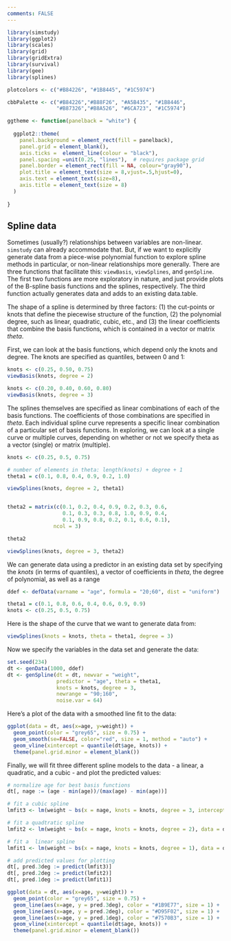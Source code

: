 ```yaml
---
comments: FALSE
---
```


```r
library(simstudy)
library(ggplot2)
library(scales)
library(grid)
library(gridExtra)
library(survival)
library(gee)
library(splines)

plotcolors <- c("#B84226", "#1B8445", "#1C5974")

cbbPalette <- c("#B84226","#B88F26", "#A5B435", "#1B8446",
                "#B87326","#B8A526", "#6CA723", "#1C5974") 

ggtheme <- function(panelback = "white") {
  
  ggplot2::theme(
    panel.background = element_rect(fill = panelback),
    panel.grid = element_blank(),
    axis.ticks =  element_line(colour = "black"),
    panel.spacing =unit(0.25, "lines"),  # requires package grid
    panel.border = element_rect(fill = NA, colour="gray90"), 
    plot.title = element_text(size = 8,vjust=.5,hjust=0),
    axis.text = element_text(size=8),
    axis.title = element_text(size = 8)
  )  
  
}
```
## Spline data  

Sometimes (usually?) relationships between variables are non-linear. `simstudy` can already accommodate that. But, if we want to explicitly generate data from a piece-wise polynomial function to explore spline methods in particular, or non-linear relationships more generally. There are three functions that facilitate this: `viewBasis`, `viewSplines`, and `genSpline`. The first two functions are more exploratory in nature, and just provide plots of the B-spline basis functions and the splines, respectively. The third function actually generates data and adds to an existing data.table.

The shape of a spline is determined by three factors: (1) the cut-points or knots that define the piecewise structure of the function, (2) the polynomial degree, such as linear, quadratic, cubic, etc., and (3) the linear coefficients that combine the basis functions, which is contained in a vector or matrix *theta*.

First, we can look at the basis functions, which depend only the knots and degree. The knots are specified as quantiles, between 0 and 1:

```r
knots <- c(0.25, 0.50, 0.75)
viewBasis(knots, degree = 2)

knots <- c(0.20, 0.40, 0.60, 0.80)
viewBasis(knots, degree = 3)

```

The splines themselves are specified as linear combinations of each of the basis functions. The coefficients of those combinations are specified in *theta*. Each individual spline curve represents a specific linear combination of a particular set of basis functions. In exploring, we can look at a single curve or multiple curves, depending on whether or not we specify theta as a vector (single) or matrix (multiple).

```r
knots <- c(0.25, 0.5, 0.75)

# number of elements in theta: length(knots) + degree + 1
theta1 = c(0.1, 0.8, 0.4, 0.9, 0.2, 1.0) 

viewSplines(knots, degree = 2, theta1)


theta2 = matrix(c(0.1, 0.2, 0.4, 0.9, 0.2, 0.3, 0.6, 
                  0.1, 0.3, 0.3, 0.8, 1.0, 0.9, 0.4, 
                  0.1, 0.9, 0.8, 0.2, 0.1, 0.6, 0.1),
               ncol = 3)

theta2

viewSplines(knots, degree = 3, theta2)
```

We can generate data using a predictor in an existing data set by specifying the *knots* (in terms of quantiles), a vector of coefficients in *theta*, the degree of polynomial, as well as a range 

```r
ddef <- defData(varname = "age", formula = "20;60", dist = "uniform")

theta1 = c(0.1, 0.8, 0.6, 0.4, 0.6, 0.9, 0.9)
knots <- c(0.25, 0.5, 0.75)
```

Here is the shape of the curve that we want to generate data from:

```r
viewSplines(knots = knots, theta = theta1, degree = 3)
```

Now we specify the variables in the data set and generate the data:

```r
set.seed(234)
dt <- genData(1000, ddef)
dt <- genSpline(dt = dt, newvar = "weight",
                predictor = "age", theta = theta1,
                knots = knots, degree = 3,
                newrange = "90;160",
                noise.var = 64)
```

Here's a plot of the data with a smoothed line fit to the data:

```r
ggplot(data = dt, aes(x=age, y=weight)) +
  geom_point(color = "grey65", size = 0.75) +
  geom_smooth(se=FALSE, color="red", size = 1, method = "auto") +
  geom_vline(xintercept = quantile(dt$age, knots)) +
  theme(panel.grid.minor = element_blank())
```

Finally, we will fit three different spline models to the data - a linear, a quadratic, and a cubic - and plot the predicted values:

```r

# normalize age for best basis functions
dt[, nage := (age - min(age))/(max(age) - min(age))] 

# fit a cubic spline
lmfit3 <- lm(weight ~ bs(x = nage, knots = knots, degree = 3, intercept = TRUE) - 1, data = dt)

# fit a quadtratic spline
lmfit2 <- lm(weight ~ bs(x = nage, knots = knots, degree = 2), data = dt)

# fit a  linear spline
lmfit1 <- lm(weight ~ bs(x = nage, knots = knots, degree = 1), data = dt)

# add predicted values for plotting
dt[, pred.3deg := predict(lmfit3)]
dt[, pred.2deg := predict(lmfit2)]
dt[, pred.1deg := predict(lmfit1)]

ggplot(data = dt, aes(x=age, y=weight)) +
  geom_point(color = "grey65", size = 0.75) +
  geom_line(aes(x=age, y = pred.3deg), color = "#1B9E77", size = 1) +
  geom_line(aes(x=age, y = pred.2deg), color = "#D95F02", size = 1) +
  geom_line(aes(x=age, y = pred.1deg), color = "#7570B3", size = 1) +
  geom_vline(xintercept = quantile(dt$age, knots)) +
  theme(panel.grid.minor = element_blank())
```
